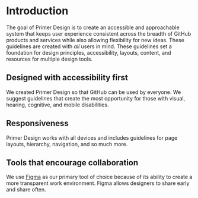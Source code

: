 # Introduction

The goal of Primer Design is to create an accessible and approachable system that keeps user experience consistent across the breadth of GitHub products and services while also allowing flexibility for new ideas. These guidelines are created with *all* users in mind. These guidelines set a foundation for design principles, accessibility, layouts, content, and resources for multiple design tools.

## Designed with accessibility first
We created Primer Design so that GitHub can be used by everyone. We suggest guidelines that create the most opportunity for those with visual, hearing, cognitive, and mobile disabilities.

## Responsiveness
Primer Design works with all devices and includes guidelines for page layouts, hierarchy, navigation, and so much more.

## Tools that encourage collaboration
We use [Figma](http://figma.com) as our primary tool of choice because of its ability to create a more transparent work environment. Figma allows designers to share early and share often.

